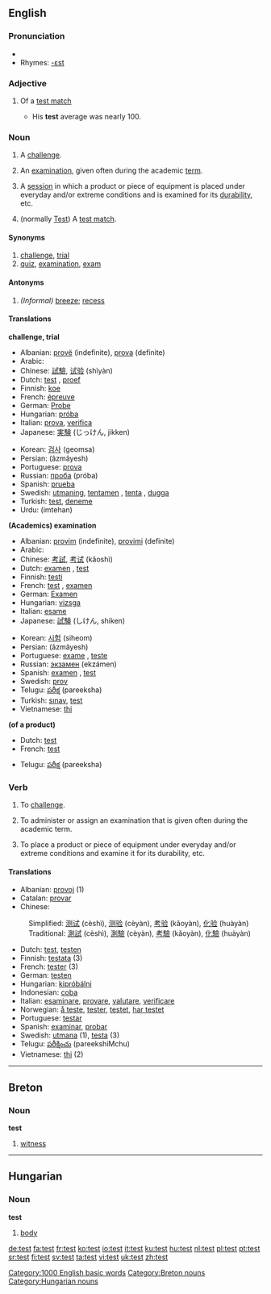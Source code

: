 {{see|Test}}
==English==

===Pronunciation===
*{{audio|en-us-test.ogg|Audio (US)}}
*Rhymes: [[Rhymes:English:-ɛst|-ɛst]]

===Adjective===
{{en-adj|-}}

#{{Cricket}} Of a [[test match]]
#* His '''test''' average was nearly 100.

===Noun===
{{en-noun}}

# A [[challenge#Noun|challenge]].
# {{cattag|Academics}} An [[examination]], given often during the academic [[term]].
# A [[session]] in which a product or piece of equipment is placed under everyday and/or extreme conditions and is examined for its [[durability]], etc.
# {{cricket}} (normally [[Test]]) A [[test match]].

====Synonyms====
#[[challenge]], [[trial]]
#[[quiz]], [[examination]], [[exam]]

====Antonyms====
#''(Informal)'' [[breeze]]; [[recess]]

====Translations====
'''challenge, trial'''
{{top}}
*Albanian: [[provë]] (indefinite), [[prova]] (definite)
*Arabic: {{ARchar|[[اختبار]]}} {{Unicode|(’iχtibá:r)}} {{m}}
*Chinese: [[試驗]], [[试验]] (shìyàn)
*Dutch: [[test]] {{m}}, [[proef]] {{m}}
*Finnish: [[koe]]
*French: [[épreuve]] {{f}}
*German: [[Probe]] {{f}}
*Hungarian: [[próba]]
*Italian: [[prova]], [[verifica]]
*Japanese: [[実験]] (じっけん, jikken)
{{mid}}
*Korean: [[검사]] (geomsa)
*Persian: {{FAchar|[[آزمایش]]}} (âzmâyesh)
*Portuguese: [[prova]] {{f}}
*Russian: [[проба]] (próba) {{f}}
*Spanish: [[prueba]] {{f}}
*Swedish: [[utmaning]], [[tentamen]] {{c}}, [[tenta]] {{c}}, [[dugga]] {{c}}
*Turkish: [[test]], [[deneme]] 
*Urdu: (imtehan) {{m}}
{{bottom}}

'''(Academics) examination'''
{{top}}
*Albanian: [[provim]] (indefinite), [[provimi]] (definite)
*Arabic: {{ARchar|[[امتحان]]}} {{Unicode|(’imtihá:n)}} {{m}}
*Chinese: [[考試]], [[考试]] (kǎoshì)
*Dutch: [[examen]] {{n}}, [[test]] {{m}}
*Finnish: [[testi]]
*French: [[test#French|test]] {{m}}, [[examen]] {{m}}
*German: [[Examen]] {{n}}
*Hungarian: [[vizsga]]
*Italian: [[esame]] {{m}}
*Japanese: [[試験]] (しけん, shiken)
{{mid}}
*Korean: [[시험]] (siheom)
*Persian: {{FAchar|[[آزمایش]]}} (âzmâyesh)
*Portuguese: [[exame]] {{m}}, [[teste]] {{m}}
*Russian: [[экзамен]] (ekzámen) {{m}}
*Spanish: [[examen]] {{m}}, [[test#Spanish|test]] {{m}}
*Swedish: [[prov]]
*Telugu: [[పరీక్ష]] (pareeksha)
*Turkish: [[sınav]], [[test#Turkish|test]]
*Vietnamese: [[thi]]
{{bottom}}

'''(of a product)'''
{{top}}
*Dutch: [[test#Dutch|test]] {{m}}
*French: [[test#French|test]] {{m}}
{{mid}}
*Telugu: [[పరీక్ష]] (pareeksha)
{{bottom}}

===Verb===
{{en-verb}}

# To [[Challenge#Verb|challenge]].
# {{cattag|Academics}} To administer or assign an examination that is given often during the academic term.
# To place a product or piece of equipment under everyday and/or extreme conditions and examine it for its durability, etc.

====Translations====
{{rfc-trans}}
*Albanian: [[provoj]] (1)
*Catalan: [[provar]]
*Chinese:
:Simplified: [[测试]] (cèshì), [[测验]] (cèyàn), [[考验]] (kǎoyàn), [[化验]] (huàyàn)
:Traditional: [[測試]] (cèshì), [[測驗]] (cèyàn), [[考驗]] (kǎoyàn), [[化驗]] (huàyàn)
*Dutch: [[test]], [[testen]]
*Finnish: [[testata]] (3)
*French: [[tester]] (3)
*German: [[testen]]
*Hungarian: [[kipróbálni]]
*Indonesian: [[coba]]
*Italian: [[esaminare]], [[provare]], [[valutare]], [[verificare]]
*Norwegian: [[å teste]], [[tester]], [[testet]], [[har testet]]
*Portuguese: [[testar]]
*Spanish: [[examinar]], [[probar]]
*Swedish: [[utmana]] (1), [[testa]] (3)
*Telugu: [[పరీక్షించు]] (pareekshiMchu)
*Vietnamese: [[thi]] (2)

----

==Breton==

===Noun===
'''test'''

# [[witness]]


----

==Hungarian==

===Noun===
'''test'''

#[[body]]

[[Category:1000 English basic words]]
[[Category:Breton nouns]]
[[Category:Hungarian nouns]]

[[de:test]]
[[fa:test]]
[[fr:test]]
[[ko:test]]
[[io:test]]
[[it:test]]
[[ku:test]]
[[hu:test]]
[[nl:test]]
[[pl:test]]
[[pt:test]]
[[sr:test]]
[[fi:test]]
[[sv:test]]
[[ta:test]]
[[vi:test]]
[[uk:test]]
[[zh:test]]